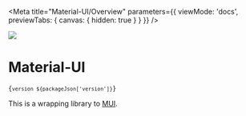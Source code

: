 
<Meta
  title="Material-UI/Overview"
  parameters={{ viewMode: 'docs', previewTabs: { canvas: { hidden: true } } }}
/>

<div style={{ textAlign: 'center' }}>

<img src={MuiSvg} width={128} />

# Material-UI

<code>{`version ${packageJson['version']}`}</code>

This is a wrapping library to [MUI](https://mui.com/).

</div>
